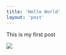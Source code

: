 ```yaml
---
title: 'Hello World'
layout: 'post'
---
```



This is my first post

<Image
  width={500}
  height={500}
  src="https://www.nasa.gov/sites/default/files/1-bluemarble_west.jpg"
/>
